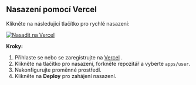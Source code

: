 ## Nasazení pomocí Vercel

Klikněte na následující tlačítko pro rychlé nasazení:

[![Nasadit na Vercel](https://vercel.com/button)](https://vercel.com/new/clone?demo-description=PPanel%20je%20čistý%2C%20profesionální%2C%20a%20dokonalý%20nástroj%20pro%20otevřené%20proxy%20panely%2C%20navržený%20tak%2C%20aby%20byl%20vaší%20ideální%20volbou%20pro%20učení%20a%20praktické%20použití&demo-image=https%3A%2F%2Furlscan.io%2Fliveshot%2F%3Fwidth%3D1920%26height%3D1080%26url%3Dhttps%3A%2F%2Fuser.ppanel.dev&demo-title=PPanel%20uživatelská%20webová%20stránka&demo-url=https%3A%2F%2Fuser.ppanel.dev%2F&from=.&project-name=ppanel-user-web&repository-name=ppanel-web&repository-url=https%3A%2F%2Fgithub.com%2Fperfect-panel%2Fppanel-web&root-directory=apps%2Fuser&skippable-integrations=1)

**Kroky:**

1. Přihlaste se nebo se zaregistrujte na [Vercel](https://vercel.com/) .
2. Klikněte na tlačítko pro nasazení, forkněte repozitář a vyberte `apps/user`.
3. Nakonfigurujte proměnné prostředí.
4. Klikněte na **Deploy** pro zahájení nasazení.


<Giscus />
